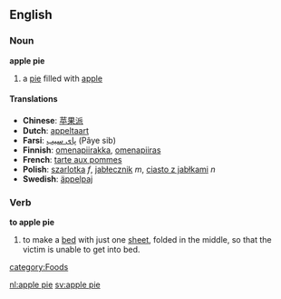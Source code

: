 ==English==
===Noun===
'''apple pie'''
#a [[pie]] filled with [[apple]]

==== Translations ====
*'''Chinese''': [[苹果派]]
*'''Dutch''': [[appeltaart]] {{m}}
*'''Farsi''': [[پای سیب]] (Pâye sib)
*'''Finnish''': [[omenapiirakka]], [[omenapiiras]]
*'''French''': [[tarte aux pommes]]
*'''Polish''': [[szarlotka]] ''f'', [[jabłecznik]] ''m'', [[ciasto z jabłkami]] ''n''
*'''Swedish''': [[äppelpaj]]

===Verb===
'''to apple pie'''
#to make a [[bed]] with just one [[sheet]], folded in the middle, so that the victim is unable to get into bed.

[[category:Foods]]

[[nl:apple pie]]
[[sv:apple pie]]